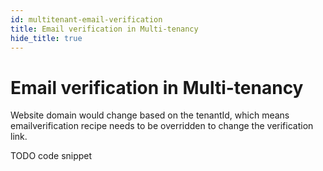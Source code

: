 ```yaml
---
id: multitenant-email-verification
title: Email verification in Multi-tenancy
hide_title: true
---
```


# Email verification in Multi-tenancy

Website domain would change based on the tenantId, which means emailverification recipe needs to be overridden to change the verification link.

TODO code snippet